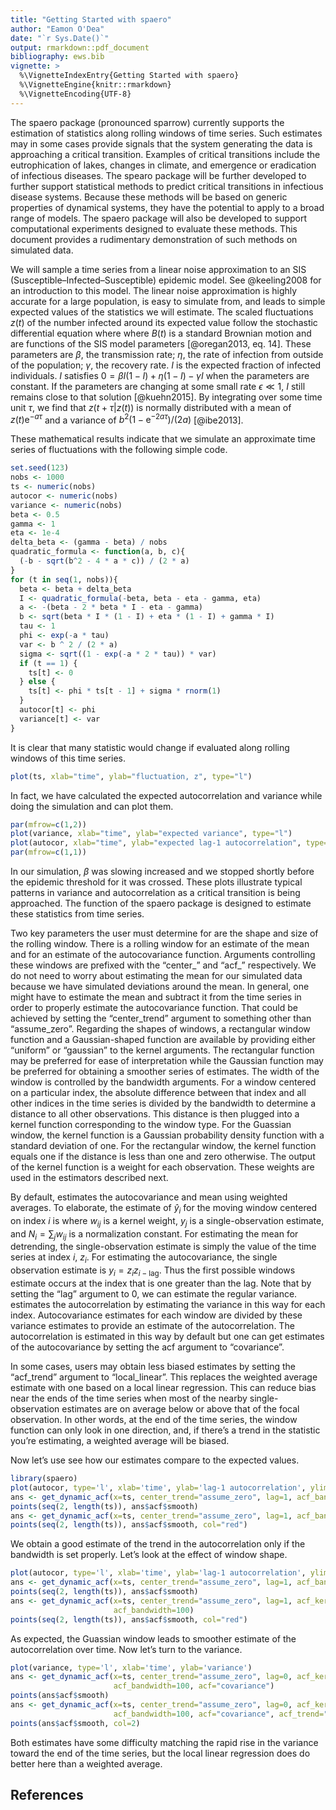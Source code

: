 ```yaml
---
title: "Getting Started with spaero"
author: "Eamon O'Dea"
date: "`r Sys.Date()`"
output: rmarkdown::pdf_document
bibliography: ews.bib
vignette: >
  %\VignetteIndexEntry{Getting Started with spaero}
  %\VignetteEngine{knitr::rmarkdown}
  %\VignetteEncoding{UTF-8}
---
```


The spaero package (pronounced sparrow) currently supports the
estimation of statistics along rolling windows of time series. Such
estimates may in some cases provide signals that the system generating
the data is approaching a critical transition. Examples of critical
transitions include the eutrophication of lakes, changes in climate,
and emergence or eradication of infectious diseases. The spearo
package will be further developed to further support statistical
methods to predict critical transitions in infectious disease
systems. Because these methods will be based on generic properties of
dynamical systems, they have the potential to apply to a broad range
of models. The spaero package will also be developed to support
computational experiments designed to evaluate these methods. This
document provides a rudimentary demonstration of such methods on
simulated data.

We will sample a time series from a linear noise approximation to an
SIS (Susceptible--Infected--Susceptible) epidemic model. See
@keeling2008 for an introduction to this model. The linear noise
approximation is highly accurate for a large population, is easy to
simulate from, and leads to simple expected values of the statistics
we will estimate. The scaled fluctuations $z(t)$ of the number
infected around its expected value follow the stochastic differential
equation
\begin{equation}
\mathrm{d} z(t) = -az(t)\mathrm{d}t + b\mathrm{d}B(t),
\end{equation}
where where $B(t)$ is a standard Brownian motion and
\begin{align}
a &= -(\beta - 2 \beta I - \eta - \gamma), \\
b &= \sqrt{\beta I (1 - I) + \eta (1 - I) + \gamma I},
\end{align}
are functions of the SIS model parameters [@oregan2013, eq. 14]. These
parameters are $\beta$, the transmission rate; $\eta$, the rate of
infection from outside of the population; $\gamma$, the recovery
rate. $I$ is the expected fraction of infected individuals. $I$
satisfies $0 = \beta I (1 - I) + \eta (1 - I) - \gamma I$ when the
parameters are constant. If the parameters are changing at some small
rate $\epsilon \ll 1$, $I$ still remains close to that solution
[@kuehn2015]. By integrating over some time unit $\tau$, we find that
$z(t + \tau | z(t))$ is normally distributed with a mean of $z(t)
\mathrm{e}^{- a \tau}$ and a variance of $b^2 (1 - \mathrm{e}^{-2a
\tau}) / (2 a)$ [@ibe2013].

These mathematical results indicate that we simulate an approximate time
series of fluctuations with the following simple code.
```r
set.seed(123)
nobs <- 1000
ts <- numeric(nobs)
autocor <- numeric(nobs)
variance <- numeric(nobs)
beta <- 0.5
gamma <- 1
eta <- 1e-4
delta_beta <- (gamma - beta) / nobs
quadratic_formula <- function(a, b, c){
  (-b - sqrt(b^2 - 4 * a * c)) / (2 * a)
}
for (t in seq(1, nobs)){
  beta <- beta + delta_beta
  I <- quadratic_formula(-beta, beta - eta - gamma, eta)
  a <- -(beta - 2 * beta * I - eta - gamma)
  b <- sqrt(beta * I * (1 - I) + eta * (1 - I) + gamma * I)
  tau <- 1
  phi <- exp(-a * tau)
  var <- b ^ 2 / (2 * a)
  sigma <- sqrt((1 - exp(-a * 2 * tau)) * var)
  if (t == 1) {
    ts[t] <- 0
  } else {
    ts[t] <- phi * ts[t - 1] + sigma * rnorm(1)
  }
  autocor[t] <- phi
  variance[t] <- var
}
```

It is clear that many statistic would change if evaluated along
rolling windows of this time series.
```r
plot(ts, xlab="time", ylab="fluctuation, z", type="l")
```

In fact, we have calculated the expected autocorrelation and variance
while doing the simulation and can plot them.
```r
par(mfrow=c(1,2))
plot(variance, xlab="time", ylab="expected variance", type="l")
plot(autocor, xlab="time", ylab="expected lag-1 autocorrelation", type="l")
par(mfrow=c(1,1))
```
In our simulation, $\beta$ was slowing increased and we stopped
shortly before the epidemic threshold for it was crossed. These
plots illustrate typical patterns in variance and
autocorrelation as a critical transition is being approached. The
\texttt{get\_dynamic\_acf} function of the spaero package is designed to
estimate these statistics from time series.

Two key parameters the user must determine for
\texttt{get\_dynamic\_acf} are the shape and size of the rolling
window. There is a rolling window for an estimate of the mean and for
an estimate of the autocovariance function. Arguments controlling
these windows are prefixed with the "center_" and "acf_"
respectively. We do not need to worry about estimating the mean for
our simulated data because we have simulated deviations around the
mean. In general, one might have to estimate the mean and subtract it
from the time series in order to properly estimate the autocovariance
function. That could be achieved by setting the "center_trend"
argument to something other than "assume_zero". Regarding the shapes
of windows, a rectangular window function and a Gaussian-shaped
function are available by providing either "uniform" or "gaussian" to
the kernel arguments. The rectangular function may be preferred for
ease of interpretation while the Gaussian function may be preferred
for obtaining a smoother series of estimates. The width of the window
is controlled by the bandwidth arguments. For a window centered on a
particular index, the absolute difference between that index and all
other indices in the time series is divided by the bandwidth to
determine a distance to all other observations. This distance is then
plugged into a kernel function corresponding to the window type. For
the Guassian window, the kernel function is a Gaussian probability
density function with a standard deviation of one. For the rectangular
window, the kernel function equals one if the distance is less than
one and zero otherwise. The output of the kernel function is a weight
for each observation. These weights are used in the estimators
described next.

By default, \texttt{get\_dynamic\_acf} estimates the autocovariance
and mean using weighted averages. To elaborate, the estimate of
$\hat{y}_i$ for the moving window centered on index $i$ is
\begin{equation}
\hat{y}_i = \sum_j w_{ij}
y_j / N_i,
\end{equation}
where $w_{ij}$ is a kernel weight, $y_j$ is a single-observation
estimate, and $N_i = \sum_j w_{ij}$ is a normalization constant. For
estimating the mean for detrending, the single-observation estimate is
simply the value of the time series at index $i$, $z_i$. For
estimating the autocovariance, the single observation estimate is $y_i
= z_i z_{i - \textrm{lag}}$. Thus the first possible windows estimate
occurs at the index that is one greater than the lag. Note that by
setting the "lag" argument to 0, we can estimate the regular
variance. \texttt{get\_dynamic\_acf} estimates the autocorrelation by
estimating the variance in this way for each index. Autocovariance
estimates for each window are divided by these variance estimates to
provide an estimate of the autocorrelation. The autocorrelation is
estimated in this way by default but one can get estimates of the
autocovariance by setting the acf argument to "covariance".

In some cases, users may obtain less biased estimates by setting the
"acf_trend" argument to "local_linear". This replaces the weighted
average estimate with one based on a local linear regression. This can
reduce bias near the ends of the time series when most of the nearby
single-observation estimates are on average below or above that of the
focal observation. In other words, at the end of the time series, the
window function can only look in one direction, and, if there's a
trend in the statistic you're estimating, a weighted average will be
biased.

Now let's use see how our estimates compare to the expected values.
```r
library(spaero)
plot(autocor, type='l', xlab='time', ylab='lag-1 autocorrelation', ylim=c(0.4, 1))
ans <- get_dynamic_acf(x=ts, center_trend="assume_zero", lag=1, acf_bandwidth=100)
points(seq(2, length(ts)), ans$acf$smooth)
ans <- get_dynamic_acf(x=ts, center_trend="assume_zero", lag=1, acf_bandwidth=800)
points(seq(2, length(ts)), ans$acf$smooth, col="red")
```

We obtain a good estimate of the trend in the autocorrelation only if
the bandwidth is set properly.  Let's look at the effect of window
shape.
```r
plot(autocor, type='l', xlab='time', ylab='lag-1 autocorrelation', ylim=c(0.4, 1))
ans <- get_dynamic_acf(x=ts, center_trend="assume_zero", lag=1, acf_bandwidth=100)
points(seq(2, length(ts)), ans$acf$smooth)
ans <- get_dynamic_acf(x=ts, center_trend="assume_zero", lag=1, acf_kernel="gaussian",
                       acf_bandwidth=100)
points(seq(2, length(ts)), ans$acf$smooth, col="red")
```

As expected, the Guassian window leads to smoother estimate of the
autocorrelation over time.  Now let's turn to the variance.
```r
plot(variance, type='l', xlab='time', ylab='variance')
ans <- get_dynamic_acf(x=ts, center_trend="assume_zero", lag=0, acf_kernel="gaussian",
                       acf_bandwidth=100, acf="covariance")
points(ans$acf$smooth)
ans <- get_dynamic_acf(x=ts, center_trend="assume_zero", lag=0, acf_kernel="gaussian",
                       acf_bandwidth=100, acf="covariance", acf_trend="local_linear")
points(ans$acf$smooth, col=2)
```

Both estimates have some difficulty matching the rapid rise in the
variance toward the end of the time series, but the local linear
regression does do better here than a weighted average.

\begin{center}
\textsc{To be continued \ldots}
\end{center}


## References
